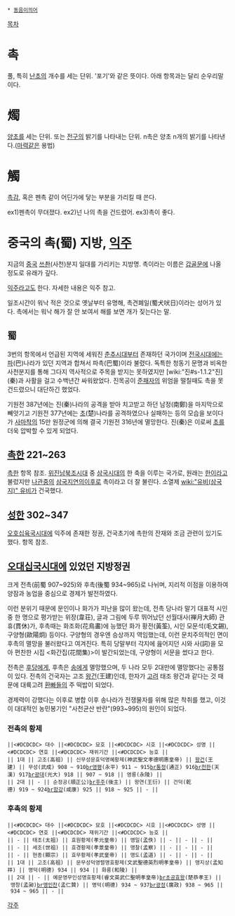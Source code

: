  * [[동음이의어]]

[[목차]]

= 촉 =
풀, 특히 [[난초]]의 개수를 세는 단위. '포기'와 같은 뜻이다.
아래 항목과는 달리 순우리말이다.

= 燭 =
[[양초]]를 세는 단위.
또는 [[전구]]의 밝기를 나타내는 단위. n촉은 양초 n개의 밝기를 나타낸다.([[마력]]같은 용법)

= 觸 =
[[촉감]], 혹은 펜촉 같이 어딘가에 닿는 부분을 가리킬 때 쓴다.

ex1)펜촉이 무뎌졌다.
ex2)넌 나의 촉을 건드렸어.
ex3)촉이 좋다.
= 중국의 촉(蜀) 지방, [[익주]] =
지금의 [[중국]] [[쓰촨]](사천)분지 일대를 가리키는 지방명. 촉이라는 이름은 [[갑골문]]에 나올 정도로 유래가 깊다.

[[익주]]라고도 한다. 자세한 내용은 익주 참고. 

일조시간이 워낙 적은 것으로 옛날부터 유명해, 촉견폐일(蜀犬吠日)이라는 성어가 있다. 촉에서는 워낙 해가 잘 안 보여서 해를 보면 개가 짖는다는 말. 
== 蜀 ==
3번의 항목에서 언급된 지역에 세워진 [[춘추시대]]부터 존재하던 국가이며 [[전국시대]]에는 [[파]](巴)나라가 있던 지역과 합쳐서 파촉(巴蜀)이라 불렸다. 독특한 청동기 문명과 비옥한 사천분지를 통해 그다지 역사적으로 주목을 받지는 못하였지만 [wiki:"진#s-1.1.2"진](秦)과 사활을 걸고 수백년간 싸워왔었다. 진목공이 [[준패자]]의 위엄을 떨칠때도 촉을 못건드렸으니 대단하긴 했었다.

기원전 387년에는 진(秦)나라의 공격을 받아 치고받고 하던 남정(南鄭)을 마지막으로 빼앗기고 기원전 377년에는 [[초]](楚)나라를 공격하였으나 실패하는 등의 모습을 보이다가 [[사마착]]의 15만 원정군에 의해 결국 기원전 316년에 멸망한다. 진(秦)은 이로써 [[초]]를 더욱 압박할 수 있게 되었다.

== [[촉한]] 221~263 ==
[[촉한]] 항목 참조. [[위진남북조시대]] 중 [[삼국시대]]의 한 축을 이루는 국가로, 원래는 [[한]]이라고 불렀지만 [[나관중]]의 [[삼국지연의]]이후로 촉이라고 더 잘 불린다. 소열제 [[wiki:"유비(삼국지)" 유비]]가 건국했다.

== [[성한]] 302~347 ==
[[오호십육국시대]]에 익주에 존재한 정권, 건국초기에 촉한의 잔재와 조금 관련이 있기도 했다. 항목 참조.

== [[오대십국시대]]에 있었던 지방정권 ==
크게 전촉(前蜀 907~925)와 후촉(後蜀 934~965)로 나뉘며, 지리적 이점을 이용하여 양잠과 농업을 중심으로 경제가 발전하였다. 

이런 분위기 때문에 문인이나 화가가 피난을 많이 왔는데, 전촉 당나라 말기 대표적 시인 중 한 명으로 평가받는 위장(韋荘), 글과 그림에 두루 뛰어났던 선월대사(禅月大師) 관휴(貫休)가, 후촉때는 화조화(花鳥畵)에 능했던 화가 황전(黃筌), 시인 모문석(毛文錫), 구양형(歐陽炯) 등이다. 구양형의 경우엔 승상까지 역임했는데, 이런 문치주의적인 면이 후촉의 멸망을 불러왔다고 여겨진다. 특히 당말부터 각지에 읊어지던 시와 사(詞)을 모아 편찬한 시집 <화간집(花間集)>이 발간되었는데, 구양형이 서문을 썼다고 한다.

전촉은 [[후당]]에게, 후촉은 [[송]]에게 멸망했으며, 두 나라 모두 2대만에 멸망했다는 공통점이 있다. 전촉의 건국자는 고조 [[왕건]](王建)인데, 한자가 [[고려]] 태조 왕건과 같다는 것 때문에 대륙고려 [[환빠]]들의 주 떡밥이 되었다.

경제력이 강했다는 이후로 병합 이후 송나라가 전쟁물자를 위해 많은 착취를 했고, 이것이 대대적인 농민봉기인 "사천균산 반란"(993~995)의 원인이 되었다.

=== 전촉의 황제 ===
 ||<#DCDCDC> 대수 ||<#DCDCDC> 묘호 ||<#DCDCDC> 시호 ||<#DCDCDC> 성명 ||<#DCDCDC> 연호 ||<#DCDCDC> 재위기간 ||<#DCDCDC> 능호 ||
 || 1대 || 고조(高祖) || 신무성문효덕명혜황제(神武聖文孝德明惠皇帝) || [[왕건]](王建) || 무성(武成) 908 ~ 910[[br]]영평(永平) 911 ~ 915[[br]]통정(通正) 916[[br]]천한(天漢) 917[[br]]광대(光大) 918 || 907 ~ 918 || 영릉(永陵) || 
 || 2대 || - || 순정공(順正公)[[br]]후주(後主) || 왕연(王衍) || 건덕(乾德) 919 ~ 924[[br]]함강(咸康) 925 || 918 ~ 925 || - || 
=== 후촉의 황제 ===
 ||<#DCDCDC> 대수 ||<#DCDCDC> 묘호 ||<#DCDCDC> 시호 ||<#DCDCDC> 성명 ||<#DCDCDC> 연호 ||<#DCDCDC> 재위기간 ||<#DCDCDC> 능호 ||
 || - || 태조(太祖) || 효원황제(孝元皇帝) || 맹일(孟佚) || - || - || - || 
 || - || 세조(世祖) || 효경황제(孝景皇帝) || 맹찰(孟察) || - || - || - || 
 || - || 현종(顯宗) || 효무황제(孝武皇帝) || 맹도(孟道) || - || - || - || 
 || 1대 || 고조(高祖) || 문무성덕영렬명효황제(文武聖德英烈明孝皇帝) || 맹지상(孟知祥) || 명덕(明德) 934 || 934 || 화릉(和陵) || 
 || 2대 || - || 예문영무인성명효황제(睿文英武仁聖明孝皇帝)[[br]]초공효왕(楚恭孝王) || 맹창(孟昶)[[br]]맹인찬(孟仁贊) || 명덕(明德) 934 ~ 937[[br]]광정(廣政) 938 ~ 965 || 934 ~ 965 || - || 

[[각주]]
